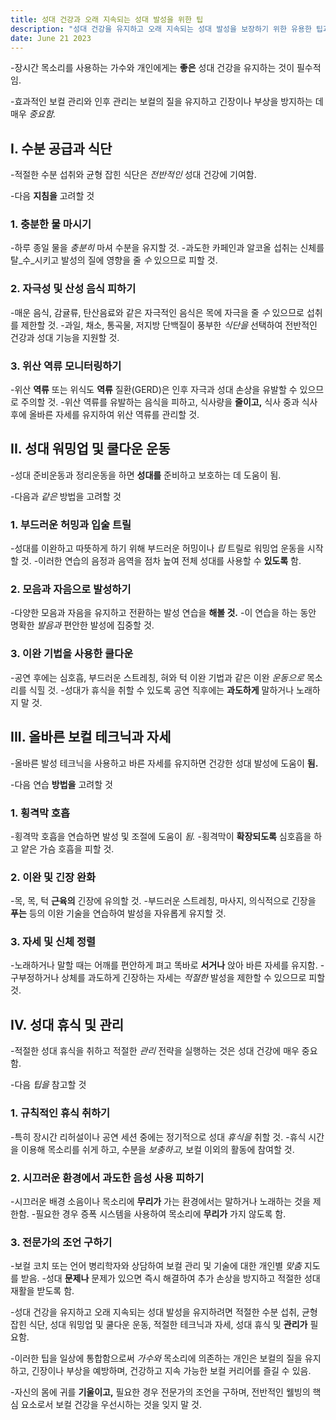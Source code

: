 ```yaml
---
title: 성대 건강과 오래 지속되는 성대 발성을 위한 팁
description: "성대 건강을 유지하고 오래 지속되는 성대 발성을 보장하기 위한 유용한 팁과 기술을 제공합니다."
date: June 21 2023
---
```




-장시간 목소리를 사용하는 가수와 개인에게는 **좋은** 성대 건강을 유지하는 것이 필수적임. 


-효과적인 보컬 관리와 인후 관리는 보컬의 질을 유지하고 긴장이나 부상을 방지하는 데 매우 _중요함._

## I. 수분 공급과 식단
-적절한 수분 섭취와 균형 잡힌 식단은 _전반적인_ 성대 건강에 기여함. 


-다음 **지침을** 고려할 것

### 1. 충분한 물 마시기
-하루 종일 물을 _충분히_ 마셔 수분을 유지할 것.
-과도한 카페인과 알코올 섭취는 신체를 탈_수_시키고 발성의 질에 영향을 줄 _수_ 있으므로 피할 것.
### 2. 자극성 및 산성 음식 피하기
-매운 음식, 감귤류, 탄산음료와 같은 자극적인 음식은 목에 자극을 줄 _수_ 있으므로 섭취를 제한할 것.
-과일, 채소, 통곡물, 저지방 단백질이 풍부한 _식단을_ 선택하여 전반적인 건강과 성대 기능을 지원할 것.
### 3. 위산 역류 모니터링하기
-위산 **역류** 또는 위식도 **역류** 질환(GERD)은 인후 자극과 성대 손상을 유발할 수 있으므로 주의할 것.
-위산 역류를 유발하는 음식을 피하고, 식사량을 **줄이고,** 식사 중과 식사 후에 올바른 자세를 유지하여 위산 역류를 관리할 것.
## II. 성대 워밍업 및 쿨다운 운동
-성대 준비운동과 정리운동을 하면 **성대를** 준비하고 보호하는 데 도움이 됨. 


-다음과 _같은_ 방법을 고려할 것

### 1. 부드러운 허밍과 입술 트릴
-성대를 이완하고 따뜻하게 하기 위해 부드러운 허밍이나 _립_ 트릴로 워밍업 운동을 시작할 것.
-이러한 연습의 음정과 음역을 점차 높여 전체 성대를 사용할 수 **있도록** 함.
### 2. 모음과 자음으로 발성하기
-다양한 모음과 자음을 유지하고 전환하는 발성 연습을 **해볼 것.**
-이 연습을 하는 동안 명확한 _발음과_ 편안한 발성에 집중할 것.
### 3. 이완 기법을 사용한 쿨다운
-공연 후에는 심호흡, 부드러운 스트레칭, 혀와 턱 이완 기법과 같은 이완 _운동으로_ 목소리를 식힐 것.
-성대가 휴식을 취할 수 있도록 공연 직후에는 **과도하게** 말하거나 노래하지 말 것.
## III. 올바른 보컬 테크닉과 자세
-올바른 발성 테크닉을 사용하고 바른 자세를 유지하면 건강한 성대 발성에 도움이 **됨.** 

-다음 연습 **방법을** 고려할 것

### 1. 횡격막 호흡
-횡격막 호흡을 연습하면 발성 및 조절에 도움이 _됨._
-횡격막이 **확장되도록** 심호흡을 하고 얕은 가슴 호흡을 피할 것.
### 2. 이완 및 긴장 완화
-목, 목, 턱 **근육의** 긴장에 유의할 것.
-부드러운 스트레칭, 마사지, 의식적으로 긴장을 **푸는** 등의 이완 기술을 연습하여 발성을 자유롭게 유지할 것.
### 3. 자세 및 신체 정렬
-노래하거나 말할 때는 어깨를 편안하게 펴고 똑바로 **서거나** 앉아 바른 자세를 유지함.
-구부정하거나 상체를 과도하게 긴장하는 자세는 _적절한_ 발성을 제한할 수 있으므로 피할 것.
## IV. 성대 휴식 및 관리
-적절한 성대 휴식을 취하고 적절한 _관리_ 전략을 실행하는 것은 성대 건강에 매우 중요함. 


-다음 _팁을_ 참고할 것

### 1. 규칙적인 휴식 취하기
-특히 장시간 리허설이나 공연 세션 중에는 정기적으로 성대 _휴식을_ 취할 것.
-휴식 시간을 이용해 목소리를 쉬게 하고, 수분을 _보충하고,_ 보컬 이외의 활동에 참여할 것.
### 2. 시끄러운 환경에서 과도한 음성 사용 피하기
-시끄러운 배경 소음이나 목소리에 **무리가** 가는 환경에서는 말하거나 노래하는 것을 제한함.
-필요한 경우 증폭 시스템을 사용하여 목소리에 **무리가** 가지 않도록 함.
### 3. 전문가의 조언 구하기
-보컬 코치 또는 언어 병리학자와 상담하여 보컬 관리 및 기술에 대한 개인별 _맞춤_ 지도를 받음.
-성대 **문제나** 문제가 있으면 즉시 해결하여 추가 손상을 방지하고 적절한 성대 재활을 받도록 함.

-성대 건강을 유지하고 오래 지속되는 성대 발성을 유지하려면 적절한 수분 섭취, 균형 잡힌 식단, 성대 워밍업 및 쿨다운 운동, 적절한 테크닉과 자세, 성대 휴식 및 **관리가** 필요함. 


-이러한 팁을 일상에 통합함으로써 _가수와_ 목소리에 의존하는 개인은 보컬의 질을 유지하고, 긴장이나 부상을 예방하며, 건강하고 지속 가능한 보컬 커리어를 즐길 수 있음. 


-자신의 몸에 귀를 **기울이고,** 필요한 경우 전문가의 조언을 구하며, 전반적인 웰빙의 핵심 요소로서 보컬 건강을 우선시하는 것을 잊지 말 것.